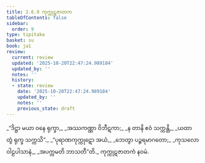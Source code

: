 ```yaml
---
title: 2.6.9 ကုက္ကုဋဇာတက
tableOfContents: false
sidebar:
  order: 9
type: tipitaka
basket: su
book: ja1
review:
  current: review
  updated: '2025-10-20T22:47:24.989184'
  updated_by: ''
  notes: ''
  history:
  - state: review
    date: '2025-10-20T22:47:24.989184'
    updated_by: ''
    notes: ''
    previous_state: draft
---
```



<DynamicBreadcrumb />


<ReviewStatus review={frontmatter.review} showDetails={true} />

<HypothesisAnnotation frontmatter={frontmatter} />

<Division number="117" book="ja1" e="ch" v="22" p="56">

<Paragraph number="530" type="verses" book="ja1">
_“ဒိဋ္ဌာ မယာ ဝနေ ရုက္ခာ,_  
_အဿကဏ္ဏာ ဝိဘီဋကာ;_  
_န တာနိ ဧဝံ သက္ကန္တိ,_  
_ယထာ တွံ ရုက္ခ သက္ကသိ”._  

</Paragraph>

</Division>
<Division number="118" book="ja1" e="ch" v="22" p="56">

<Paragraph number="531" type="verses" book="ja1">
_“ပုရာဏကုက္ကုဋော အယံ,_  
_ဘေတွာ ပဉ္ဇရမာဂတော;_  
_ကုသလော ဝါဠပါသာနံ,_  
_အပက္ကမတိ ဘာသတီ”တိ._  


</Paragraph>
</Division>

<Paragraph number="532" type="center" book="ja1">
ကုက္ကုဋဇာတကံ နဝမံ.
</Paragraph>